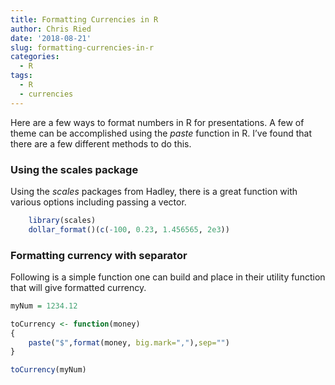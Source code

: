```yaml
---
title: Formatting Currencies in R
author: Chris Ried
date: '2018-08-21'
slug: formatting-currencies-in-r
categories: 
  - R
tags: 
  - R
  - currencies
---
```


Here are a few  ways to format numbers in R for presentations. A few of theme can be accomplished using the _paste_ function in R. I've found that there are a few different methods to do this.


### Using the scales package 

Using the _scales_ packages from Hadley, there is a great function with various options including passing a vector. 


```r
	library(scales)
	dollar_format()(c(-100, 0.23, 1.456565, 2e3))
```

### Formatting currency with separator 

Following is a simple function one can build and place in their utility function that will give formatted currency. 

```r
myNum = 1234.12 

toCurrency <- function(money)
{
	paste("$",format(money, big.mark=","),sep="")
}

toCurrency(myNum)
```


